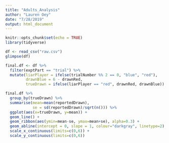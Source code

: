 ```yaml
---
title: "Adults_Analysis"
author: "Lauren Oey"
date: "7/28/2019"
output: html_document
---
```


```r
knitr::opts_chunk$set(echo = TRUE)
library(tidyverse)

df <- read_csv("raw.csv")
glimpse(df)
```

```r
final.df <- df %>%
  filter(exptPart == "trial") %>%
  mutate(liarPlayer = ifelse(trialNumber %% 2 == 0, "blue", "red"),
         drawnBlue = 6 - drawnRed,
         trueDrawn = ifelse(liarPlayer == "red", drawnRed, drawnBlue))

final.df %>%
  group_by(trueDrawn) %>%
  summarise(mean=mean(reportedDrawn),
            se = sd(reportedDrawn)/sqrt(n())) %>%
  ggplot(aes(x=trueDrawn, y=mean)) +
  geom_line() +
  geom_ribbon(aes(ymin=mean-se, ymax=mean+se), alpha=0.3) +
  geom_abline(intercept = 0, slope = 1, colour="darkgray", linetype=2) +
  scale_x_continuous(limits=c(0,6)) +
  scale_y_continuous(limits=c(0,6))
```